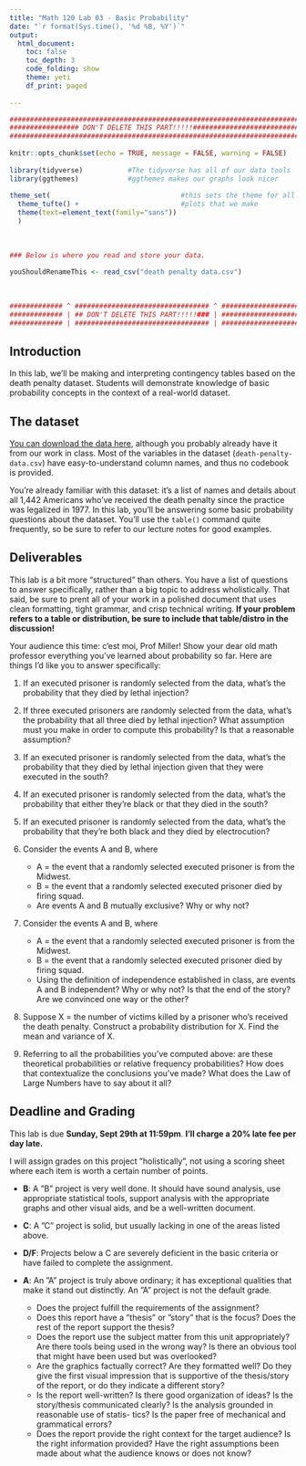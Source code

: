 ```yaml
---
title: "Math 120 Lab 03 - Basic Probability"
date: "`r format(Sys.time(), '%d %B, %Y')`"
output: 
  html_document:
    toc: false
    toc_depth: 3
    code_folding: show
    theme: yeti
    df_print: paged
  
---
```


```r
###########################################################################
################# DON'T DELETE THIS PART!!!!!##############################
###########################################################################
                                                                          #
knitr::opts_chunk$set(echo = TRUE, message = FALSE, warning = FALSE)      #
                                                                          #
library(tidyverse)           #The tidyverse has all of our data tools     #
library(ggthemes)            #ggthemes makes our graphs look nicer        #
                                                                          # 
theme_set(                                #this sets the theme for all    #
  theme_tufte() +                         #plots that we make             #
  theme(text=element_text(family="sans"))                                 #
  )                                                                       #
                                                                          #
                                                                          #
                                                                          #
### Below is where you read and store your data.                          #
                                                                          #
youShouldRenameThis <- read_csv("death penalty data.csv")
                                                                          #
                                                                          #
                                                                          #
############# ^ ################################# ^ #######################
############# | ## DON'T DELETE THIS PART!!!!!### | #######################
############# | ################################# | #######################
```



## Introduction

In this lab, we'll be making and interpreting contingency tables based on the death penalty dataset.  Students will demonstrate knowledge of basic probability concepts in the context of a real-world dataset.  

## The dataset

[You can download the data here](https://millera2.github.io/Data/death-penalty-data.csv), although you probably already have it from our work in class.  Most of the variables in the dataset (`death-penalty-data.csv`) have easy-to-understand column names, and thus no codebook is provided.

You're already familiar with this dataset:  it's a list of names and details about all 1,442 Americans who've received the death penalty since the practice was legalized in 1977.  In this lab, you'll be answering some basic probability questions about the dataset.  You'll use the `table()` command quite frequently, so be sure to refer to our lecture notes for good examples.


## Deliverables

This lab is a bit more "structured" than others.  You have a list of questions to answer specifically, rather than a big topic to address wholistically.  That said, be sure to prent all of your work in a polished document that uses clean formatting, tight grammar, and crisp technical writing.  **If your problem refers to a table or distribution, be sure to include that table/distro in the discussion!**

Your audience this time:  c'est moi, Prof Miller!  Show your dear old math professor everything you've learned about probability so far.  Here are things I'd like you to answer specifically:

1) If an executed prisoner is randomly selected from the data, what's the probability that they died by lethal injection?  

2) If three executed prisoners are randomly selected from the data, what's the probability that all three died by lethal injection?  What assumption must you make in order to compute this probability?  Is that a reasonable assumption?

3) If an executed prisoner is randomly selected from the data, what's the probability that they died by lethal injection given that they were executed in the south?  

4) If an executed prisoner is randomly selected from the data, what's the probability that either they're black or that they died in the south?

5) If an executed prisoner is randomly selected from the data, what's the probability that they're both black and they died by electrocution?

6) Consider the events A and B, where
    - A = the event that a randomly selected executed prisoner is from the Midwest.
    - B = the event that a randomly selected executed prisoner died by firing squad.
    - Are events A and B mutually exclusive?  Why or why not?
  
7) Consider the events A and B, where
    - A = the event that a randomly selected executed prisoner is from the Midwest.
    - B = the event that a randomly selected executed prisoner died by firing squad.
    - Using the definition of independence established in class, are events A and B independent?  Why or why not?  Is that the end of the story?  Are we convinced one way or the other?
  
8) Suppose X = the number of victims killed by a prisoner who's received the death penalty.  Construct a probability distribution for X.  Find the mean and variance of X.

9) Referring to all the probabilities you've computed above: are these theoretical probabilities or relative frequency probabilities?  How does that contextualize the conclusions you've made?  What does the Law of Large Numbers have to say about it all?



## Deadline and Grading

This lab is due **Sunday, Sept 29th at 11:59pm**.   **I'll charge a 20% late fee per day late.**  

I will assign grades on this project ”holistically”, not using a scoring sheet where each item is worth a certain number of points.

- **B**: A ”B” project is very well done. It should have sound analysis, use appropriate statistical tools, support analysis with the appropriate graphs and other visual aids, and be a well-written document.

- **C**: A ”C” project is solid, but usually lacking in one of the areas listed above. 

- **D/F**: Projects below a C are severely deficient in the basic criteria or have failed to complete the assignment.

- **A**: An ”A” project is truly above ordinary; it has exceptional qualities that make it stand out distinctly. An ”A” project is not the default grade.
  - Does the project fulfill the requirements of the assignment?
  - Does this report have a ”thesis” or ”story” that is the focus? Does the rest of the report support the thesis?
  - Does the report use the subject matter from this unit appropriately? Are there tools being used in the wrong way? Is there an obvious tool that might have been used but was overlooked?
  - Are the graphics factually correct? Are they formatted well? Do they give the first visual impression that is supportive of the thesis/story of the report, or do they indicate a different story?
  - Is the report well-written? Is there good organization of ideas? Is the story/thesis communicated clearly? Is the analysis grounded in reasonable use of statis- tics? Is the paper free of mechanical and grammatical errors?
  - Does the report provide the right context for the target audience? Is the right information provided? Have the right assumptions been made about what the audience knows or does not know?
  
  
  
  
  
  
  
  
